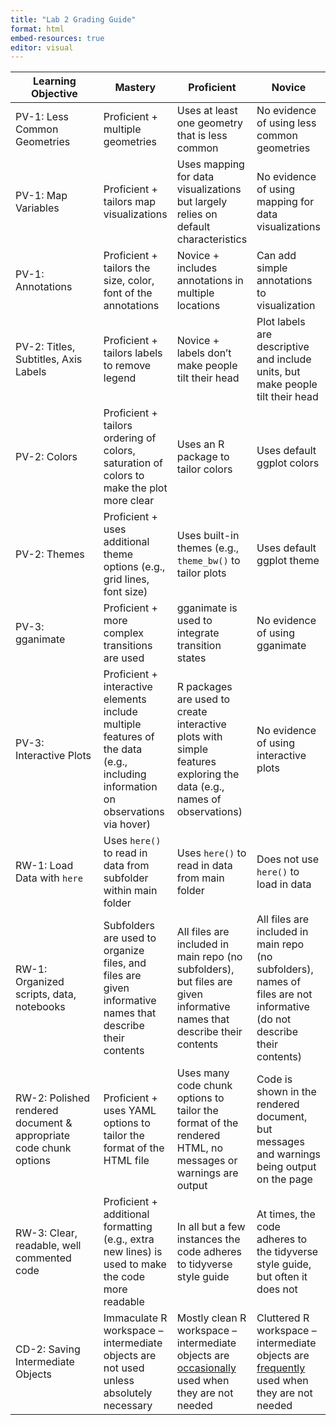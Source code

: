 ```yaml
---
title: "Lab 2 Grading Guide"
format: html
embed-resources: true
editor: visual
---
```


| Learning Objective                                                | Mastery                                                                                                                         | Proficient                                                                                                              | Novice                                                                                                                    |
|------------------------------|--------------|--------------|--------------|
| PV-1: Less Common Geometries                                      | Proficient + multiple geometries                                                                                                | Uses at least one geometry that is less common                                                                          | No evidence of using less common geometries                                                                               |
| PV-1: Map Variables                                               | Proficient + tailors map visualizations                                                                                         | Uses mapping for data visualizations but largely relies on default characteristics                                      | No evidence of using mapping for data visualizations                                                                      |
| PV-1: Annotations                                                 | Proficient + tailors the size, color, font of the annotations                                                                   | Novice + includes annotations in multiple locations                                                                     | Can add simple annotations to visualization                                                                               |
| PV-2: Titles, Subtitles, Axis Labels                              | Proficient + tailors labels to remove legend                                                                                    | Novice + labels don't make people tilt their head                                                                       | Plot labels are descriptive and include units, but make people tilt their head                                            |
| PV-2: Colors                                                      | Proficient + tailors ordering of colors, saturation of colors to make the plot more clear                                       | Uses an R package to tailor colors                                                                                      | Uses default ggplot colors                                                                                                |
| PV-2: Themes                                                      | Proficient + uses additional theme options (e.g., grid lines, font size)                                                        | Uses built-in themes (e.g., `theme_bw()` to tailor plots                                                                | Uses default ggplot theme                                                                                                 |
| PV-3: gganimate                                                   | Proficient + more complex transitions are used                                                                                  | gganimate is used to integrate transition states                                                                        | No evidence of using gganimate                                                                                            |
| PV-3: Interactive Plots                                           | Proficient + interactive elements include multiple features of the data (e.g., including information on observations via hover) | R packages are used to create interactive plots with simple features exploring the data (e.g., names of observations)   | No evidence of using interactive plots                                                                                    |
| RW-1: Load Data with `here`                                       | Uses `here()` to read in data from subfolder within main folder                                                                 | Uses `here()` to read in data from main folder                                                                          | Does not use `here()` to load in data                                                                                     |
| RW-1: Organized scripts, data, notebooks                          | Subfolders are used to organize files, and files are given informative names that describe their contents                       | All files are included in main repo (no subfolders), but files are given informative names that describe their contents | All files are included in main repo (no subfolders), names of files are not informative (do not describe their contents)  |
| RW-2: Polished rendered document & appropriate code chunk options | Proficient + uses YAML options to tailor the format of the HTML file                                                            | Uses many code chunk options to tailor the format of the rendered HTML, no messages or warnings are output              | Code is shown in the rendered document, but messages and warnings being output on the page                                |
| RW-3: Clear, readable, well commented code                        | Proficient + additional formatting (e.g., extra new lines) is used to make the code more readable                               | In all but a few instances the code adheres to tidyverse style guide                                                    | At times, the code adheres to the tidyverse style guide, but often it does not                                            |
| CD-2: Saving Intermediate Objects                                 | Immaculate R workspace – intermediate objects are not used unless absolutely necessary                                          | Mostly clean R workspace – intermediate objects are [occasionally]{.underline} used when they are not needed            | Cluttered R workspace – intermediate objects are [frequently]{.underline} used when they are not needed                   |
